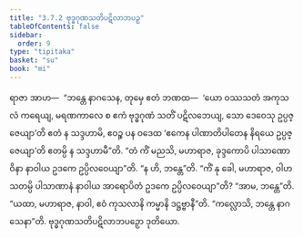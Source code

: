 ```yaml
---
title: "3.7.2 ဗုဒ္ဓဂုဏသတိပဋိလာဘပဉှ"
tableOfContents: false
sidebar:
  order: 9
type: "tipitaka"
basket: "su"
book: "mi"
---
```



<DynamicBreadcrumb />

<Division number="95" book="mi">

<Paragraph number="455" book="mi">
ရာဇာ အာဟ—  “ဘန္တေ နာဂသေန, တုမှေ ဧတံ ဘဏထ—  ‘ယော ဝဿသတံ အကုသလံ ကရေယျ, မရဏကာလေ စ ဧကံ ဗုဒ္ဓဂုဏံ သတိံ ပဋိလဘေယျ, သော ဒေဝေသု ဥပ္ပဇ္ဇေယျာ’တိ ဧတံ န သဒ္ဒဟာမိ, ဧဝဉ္စ ပန ဝဒေထ ‘ဧကေန ပါဏာတိပါတေန နိရယေ ဥပ္ပဇ္ဇေယျာ’တိ ဧတမ္ပိ န သဒ္ဒဟာမီ”တိ.
</Paragraph>

<Paragraph number="456" book="mi">
“တံ ကိံ မညသိ, မဟာရာဇ, ခုဒ္ဒကောပိ ပါသာဏော ဝိနာ နာဝါယ ဥဒကေ ဥပ္ပိလဝေယျာ”တိ. “န ဟိ, ဘန္တေ”တိ. “ကိံ နု ခေါ, မဟာရာဇ, ဝါဟသတမ္ပိ ပါသာဏာနံ နာဝါယ အာရောပိတံ ဥဒကေ ဥပ္ပိလဝေယျာ”တိ? “အာမ, ဘန္တေ”တိ. “ယထာ, မဟာရာဇ, နာဝါ, ဧဝံ ကုသလာနိ ကမ္မာနိ ဒဋ္ဌဗ္ဗာနီ”တိ.
</Paragraph>

<Paragraph number="457" book="mi">
“ကလ္လောသိ, ဘန္တေ နာဂသေနာ”တိ.

</Paragraph>
</Division>

<Paragraph number="458" type="center" book="mi">
ဗုဒ္ဓဂုဏသတိပဋိလာဘပဉှော ဒုတိယော.
</Paragraph>